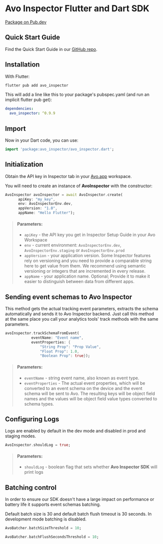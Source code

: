 # Avo Inspector Flutter and Dart SDK

[Package on Pub.dev](https://pub.dev/packages/avo_inspector)

## Quick Start Guide

Find the Quick Start Guide in our [GitHub repo](https://github.com/avohq/flutter-avo-inspector/tree/improve-score).

##  Installation

With Flutter:

```bash
flutter pub add avo_inspector
```

This will add a line like this to your package's pubspec.yaml (and run an implicit flutter pub get):

```yaml
dependencies:
  avo_inspector: ^0.9.9
```

## Import

Now in your Dart code, you can use:

```dart
import 'package:avo_inspector/avo_inspector.dart';
```

## Initialization

Obtain the API key in Inspector tab in your [Avo.app](https://www.avo.app/welcome) workspace.

You will need to create an instance of **AvoInspector** with the constructor:

```dart
AvoInspector avoInspector = await AvoInspector.create(
      apiKey: "my_key",
      env: AvoInspectorEnv.dev,
      appVersion: "1.0",
      appName: "Hello Flutter");
```

> #### Parameters:
>
> - `apiKey` - the API key you get in Inspector Setup Guide in your Avo Workspace 
> - `env` - current environment: `AvoInspectorEnv.dev`, `AvoInspectorEnv.staging` or `AvoInspectorEnv.prod`
> - `appVersion` - your application version. Some Inspector features rely on versioning and you need to provide a comparable string here to get value from them. We recommend using semantic versioning or integers that are incremented in every release.
> - `appName` - your application name. Optional; Provide it to make it easier to distinguish between data from different apps.

## Sending event schemas to Avo Inspector

This method gets the actual tracking event parameters, extracts the schema automatically and sends it to Avo Inspector backend. Just call this method at the same place you call your analytics tools' track methods with the same parameters.

```dart
avoInspector.trackSchemaFromEvent(
            eventName: "Event name",
            eventProperties: {
                "String Prop": "Prop Value",
                "Float Prop": 1.0,
                "Boolean Prop": true});
```

> #### Parameters:
>
> - `eventName` - string event name, also known as event type.
> - `eventProperties` - The actual event properties, which will be converted to an event schema on the device and the event schema will be sent to Avo. The resulting keys will be object field names and the values will be object field value types converted to schema types.
>

## Configuring Logs

Logs are enabled by default in the dev mode and disabled in prod and staging modes.

```dart
AvoInspector.shouldLog = true;
```

> #### Parameters:
>
> - `shouldLog` - boolean flag that sets whether **Avo Inspector SDK** will print logs
>

## Batching control

In order to ensure our SDK doesn't have a large impact on performance or battery life it supports event schemas batching.

Default batch size is 30 and default batch flush timeout is 30 seconds. In development mode batching is disabled.


```dart
AvoBatcher.batchSizeThreshold = 10;
```

```dart
AvoBatcher.batchFlushSecondsThreshold = 10;
```
